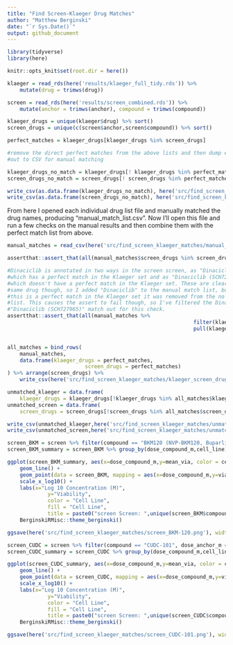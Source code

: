 ```yaml
---
title: "Find Screen-Klaeger Drug Matches"
author: "Matthew Berginski"
date: "`r Sys.Date()`"
output: github_document
---
```


```r
library(tidyverse)
library(here)

knitr::opts_knit$set(root.dir = here())
```

```r
klaeger = read_rds(here('results/klaeger_full_tidy.rds')) %>%
	mutate(drug = trimws(drug))

screen = read_rds(here('results/screen_combined.rds')) %>%
	mutate(anchor = trimws(anchor), compound = trimws(compound))

klaeger_drugs = unique(klaeger$drug) %>% sort()
screen_drugs = unique(c(screen$anchor,screen$compound)) %>% sort()

perfect_matches = klaeger_drugs[klaeger_drugs %in% screen_drugs]

#remove the direct perfect matches from the above lists and then dump each list
#out to CSV for manual matching

klaeger_drugs_no_match = klaeger_drugs[! klaeger_drugs %in% perfect_matches]
screen_drugs_no_match = screen_drugs[! screen_drugs %in% perfect_matches]

write_csv(as.data.frame(klaeger_drugs_no_match), here('src/find_screen_klaeger_matches/no_clear_match_klaeger_drug_list.csv'))
write_csv(as.data.frame(screen_drugs_no_match), here('src/find_screen_klaeger_matches/no_clear_match_screen_drug_list.csv'))
```

From here I opened each individual drug list file and manually matched the drug names, producing "manual_match_list.csv". Now I'll open this file and run a few checks on the manual results and then combine them with the perfect match list from above. 

```r
manual_matches = read_csv(here('src/find_screen_klaeger_matches/manual_match_list.csv'))

assertthat::assert_that(all(manual_matches$screen_drugs %in% screen_drugs_no_match))

#Dinaciclib is annotated in two ways in the screen screen, as "Dinaciclib",
#which has a perfect match in the Klaeger set and as "Dinaciclib (SCH727965)"
#which doesn't have a perfect match in the Klaeger set. These are clearly the
#same drug though, so I added "Dinaciclib" to the manual match list, but since
#this is a perfect match in the Klaeger set it was removed from the no match
#list. This causes the assert to fail though, so I've filtered the Dinaciclib to
#"Dinaciclib (SCH727965)" match out for this check.
assertthat::assert_that(all(manual_matches %>% 
															filter(klaeger_drugs != "Dinaciclib") %>% 
															pull(klaeger_drugs) %in% klaeger_drugs_no_match))


all_matches = bind_rows(
	manual_matches,
	data.frame(klaeger_drugs = perfect_matches,
						 screen_drugs = perfect_matches)
) %>% arrange(screen_drugs) %>%
	write_csv(here('src/find_screen_klaeger_matches/klaeger_screen_drug_matches.csv'))

unmatched_klaeger = data.frame(
	klaeger_drugs = klaeger_drugs[!klaeger_drugs %in% all_matches$klaeger_drugs])
unmatched_screen = data.frame(
	screen_drugs = screen_drugs[!screen_drugs %in% all_matches$screen_drugs])

write_csv(unmatched_klaeger,here('src/find_screen_klaeger_matches/unmatched_klaeger.csv'))
write_csv(unmatched_screen,here('src/find_screen_klaeger_matches/unmatched_screen.csv'))
```


```r
screen_BKM = screen %>% filter(compound == "BKM120 (NVP-BKM120, Buparlisib)", dose_anchor_m == 0)
screen_BKM_summary = screen_BKM %>% group_by(dose_compound_m,cell_line) %>% summarise(mean_via = mean(viability))

ggplot(screen_BKM_summary, aes(x=dose_compound_m,y=mean_via, color = cell_line)) + 
	geom_line() +
	geom_point(data = screen_BKM, mapping = aes(x=dose_compound_m,y=viability, color = cell_line, fill=cell_line), alpha=0.25) +
	scale_x_log10() +
	labs(x="Log 10 Concentration (M)", 
			 y="Viability", 
			 color = "Cell Line", 
			 fill = "Cell Line", 
			 title = paste0("screen Screen: ",unique(screen_BKM$compound))) +
	BerginskiRMisc::theme_berginski()

ggsave(here('src/find_screen_klaeger_matches/screen_BKM-120.png'), width=5,height=4)
```

```r
screen_CUDC = screen %>% filter(compound == "CUDC-101", dose_anchor_m == 0)
screen_CUDC_summary = screen_CUDC %>% group_by(dose_compound_m,cell_line) %>% summarise(mean_via = mean(viability))

ggplot(screen_CUDC_summary, aes(x=dose_compound_m,y=mean_via, color = cell_line)) + 
	geom_line() +
	geom_point(data = screen_CUDC, mapping = aes(x=dose_compound_m,y=viability, color = cell_line, fill=cell_line), alpha=0.25) +
	scale_x_log10() +
	labs(x="Log 10 Concentration (M)", 
			 y="Viability", 
			 color = "Cell Line", 
			 fill = "Cell Line", 
			 title = paste0("screen Screen: ",unique(screen_CUDC$compound))) +
	BerginskiRMisc::theme_berginski()

ggsave(here('src/find_screen_klaeger_matches/screen_CUDC-101.png'), width=5,height=4)
```